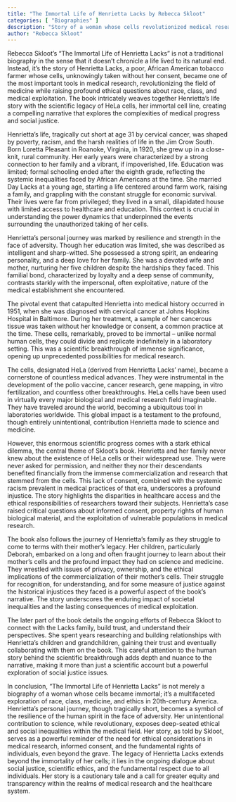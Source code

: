 ```yaml
---
title: "The Immortal Life of Henrietta Lacks by Rebecca Skloot"
categories: [ "Biographies" ]
description: "Story of a woman whose cells revolutionized medical research, exploring issues of race, ethics, and scientific discovery"
author: "Rebecca Skloot"
---
```

Rebecca Skloot's "The Immortal Life of Henrietta Lacks" is not a traditional biography in the sense that it doesn't chronicle a life lived to its natural end.  Instead, it's the story of Henrietta Lacks, a poor, African American tobacco farmer whose cells, unknowingly taken without her consent, became one of the most important tools in medical research, revolutionizing the field of medicine while raising profound ethical questions about race, class, and medical exploitation.  The book intricately weaves together Henrietta's life story with the scientific legacy of HeLa cells, her immortal cell line, creating a compelling narrative that explores the complexities of medical progress and social justice.

Henrietta's life, tragically cut short at age 31 by cervical cancer, was shaped by poverty, racism, and the harsh realities of life in the Jim Crow South. Born Loretta Pleasant in Roanoke, Virginia, in 1920, she grew up in a close-knit, rural community.  Her early years were characterized by a strong connection to her family and a vibrant, if impoverished, life.  Education was limited; formal schooling ended after the eighth grade, reflecting the systemic inequalities faced by African Americans at the time.  She married Day Lacks at a young age, starting a life centered around farm work, raising a family, and grappling with the constant struggle for economic survival.  Their lives were far from privileged; they lived in a small, dilapidated house with limited access to healthcare and education. This context is crucial in understanding the power dynamics that underpinned the events surrounding the unauthorized taking of her cells.

Henrietta's personal journey was marked by resilience and strength in the face of adversity. Though her education was limited, she was described as intelligent and sharp-witted.  She possessed a strong spirit, an endearing personality, and a deep love for her family.  She was a devoted wife and mother, nurturing her five children despite the hardships they faced. This familial bond, characterized by loyalty and a deep sense of community, contrasts starkly with the impersonal, often exploitative, nature of the medical establishment she encountered.

The pivotal event that catapulted Henrietta into medical history occurred in 1951, when she was diagnosed with cervical cancer at Johns Hopkins Hospital in Baltimore.  During her treatment, a sample of her cancerous tissue was taken without her knowledge or consent, a common practice at the time.  These cells, remarkably, proved to be immortal – unlike normal human cells, they could divide and replicate indefinitely in a laboratory setting.  This was a scientific breakthrough of immense significance, opening up unprecedented possibilities for medical research.

The cells, designated HeLa (derived from Henrietta Lacks’ name), became a cornerstone of countless medical advances. They were instrumental in the development of the polio vaccine, cancer research, gene mapping, in vitro fertilization, and countless other breakthroughs.  HeLa cells have been used in virtually every major biological and medical research field imaginable.  They have traveled around the world, becoming a ubiquitous tool in laboratories worldwide.  This global impact is a testament to the profound, though entirely unintentional, contribution Henrietta made to science and medicine.

However, this enormous scientific progress comes with a stark ethical dilemma, the central theme of Skloot's book. Henrietta and her family never knew about the existence of HeLa cells or their widespread use. They were never asked for permission, and neither they nor their descendants benefited financially from the immense commercialization and research that stemmed from the cells.  This lack of consent, combined with the systemic racism prevalent in medical practices of that era, underscores a profound injustice.  The story highlights the disparities in healthcare access and the ethical responsibilities of researchers toward their subjects.  Henrietta's case raised critical questions about informed consent, property rights of human biological material, and the exploitation of vulnerable populations in medical research.

The book also follows the journey of Henrietta's family as they struggle to come to terms with their mother's legacy.  Her children, particularly Deborah, embarked on a long and often fraught journey to learn about their mother's cells and the profound impact they had on science and medicine.  They wrestled with issues of privacy, ownership, and the ethical implications of the commercialization of their mother's cells. Their struggle for recognition, for understanding, and for some measure of justice against the historical injustices they faced is a powerful aspect of the book's narrative.  The story underscores the enduring impact of societal inequalities and the lasting consequences of medical exploitation.

The later part of the book details the ongoing efforts of Rebecca Skloot to connect with the Lacks family, build trust, and understand their perspectives.  She spent years researching and building relationships with Henrietta's children and grandchildren, gaining their trust and eventually collaborating with them on the book. This careful attention to the human story behind the scientific breakthrough adds depth and nuance to the narrative, making it more than just a scientific account but a powerful exploration of social justice issues.

In conclusion, "The Immortal Life of Henrietta Lacks" is not merely a biography of a woman whose cells became immortal; it's a multifaceted exploration of race, class, medicine, and ethics in 20th-century America.  Henrietta's personal journey, though tragically short, becomes a symbol of the resilience of the human spirit in the face of adversity. Her unintentional contribution to science, while revolutionary, exposes deep-seated ethical and social inequalities within the medical field.  Her story, as told by Skloot, serves as a powerful reminder of the need for ethical considerations in medical research, informed consent, and the fundamental rights of individuals, even beyond the grave.  The legacy of Henrietta Lacks extends beyond the immortality of her cells; it lies in the ongoing dialogue about social justice, scientific ethics, and the fundamental respect due to all individuals.  Her story is a cautionary tale and a call for greater equity and transparency within the realms of medical research and the healthcare system.

